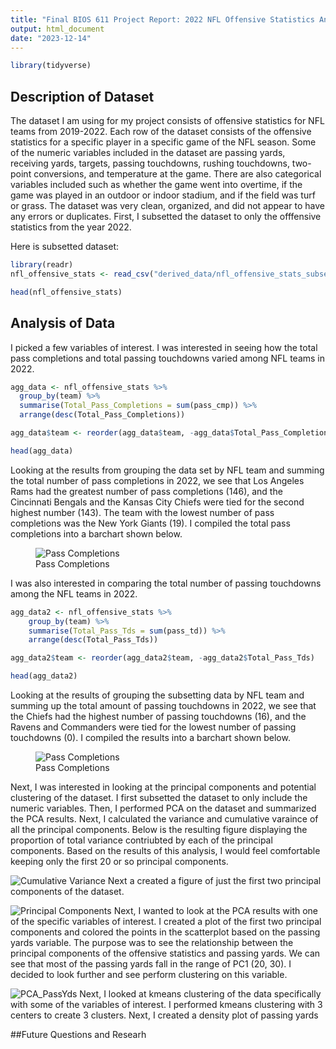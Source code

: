 ```yaml
---
title: "Final BIOS 611 Project Report: 2022 NFL Offensive Statistics Analysis"
output: html_document
date: "2023-12-14"
---
```


```r
library(tidyverse)
```

## Description of Dataset
The dataset I am using for my project consists of offensive statistics for NFL teams from 2019-2022. Each row of the dataset consists of the offensive statistics for a specific player in a specific game of the NFL season. Some of the numeric variables included in the dataset are passing yards, receiving yards, targets, passing touchdowns, rushing touchdowns, two-point conversions, and temperature at the game. There are also categorical variables included such as whether the game went into overtime, if the game was played in an outdoor or indoor stadium, and if the field was turf or grass. The dataset was very clean, organized, and did not appear to have any errors or duplicates. First, I subsetted the dataset to only the offfensive statistics from the year 2022. 

Here is subsetted dataset: 
```r
library(readr)
nfl_offensive_stats <- read_csv("derived_data/nfl_offensive_stats_subset.csv")
```


```r
head(nfl_offensive_stats)
```


## Analysis of Data

I picked a few variables of interest. I was interested in seeing how the total pass completions and total passing touchdowns varied among NFL teams in 2022. 

```r

agg_data <- nfl_offensive_stats %>%
  group_by(team) %>%
  summarise(Total_Pass_Completions = sum(pass_cmp)) %>%
  arrange(desc(Total_Pass_Completions))

agg_data$team <- reorder(agg_data$team, -agg_data$Total_Pass_Completions)

```

```r
head(agg_data)
```

Looking at the results from grouping the data set by NFL team and summing the total number of pass completions in 2022, we see that Los Angeles Rams had the greatest number of pass completions (146), and the Cincinnati Bengals and the Kansas City Chiefs were tied for the second highest number (143). The team with the lowest number of pass completions was the New York Giants (19). I compiled the total pass completions into a barchart shown below. 

![Pass Completions](figures/pass_completions.png)

I was also interested in comparing the total number of passing touchdowns among the NFL teams in 2022. 

```r
agg_data2 <- nfl_offensive_stats %>%
	group_by(team) %>%
	summarise(Total_Pass_Tds = sum(pass_td)) %>%
	arrange(desc(Total_Pass_Tds))

agg_data2$team <- reorder(agg_data2$team, -agg_data2$Total_Pass_Tds)
```

```r
head(agg_data2)
```

Looking at the results of grouping the subsetting data by NFL team and summing up the total amount of passing touchdowns in 2022, we see that the Chiefs had the highest number of passing touchdowns (16), and the Ravens and Commanders were tied for the lowest number of passing touchdowns (0). I compiled the results into a barchart shown below. 

![Pass Completions](figures/pass_touchdowns.png)

Next, I was interested in looking at the principal components and potential clustering of the dataset. 
I first subsetted the dataset to only include the numeric variables. Then, I performed PCA on the dataset and summarized the PCA results. Next, I calculated the variance and cumulative varaince of all the principal components. Below is the resulting figure displaying the proportion of total variance contriubted by each of the principal components. Based on the results of this analysis, I would feel comfortable keeping only the first 20 or so principal components. 

![Cumulative Variance](figures/NFL_explained_variance.png)
Next a created a figure of just the first two principal components of the dataset. 

![Principal Components](figures/NFL_principle_components.png)
Next, I wanted to look at the PCA results with one of the specific variables of interest. I created a plot of the first two principal components and colored the points in the scatterplot based on the passing yards variable. The purpose was to see the relationship between the principal components of the offensive statistics and passing yards. We can see that most of the passing yards fall in the range of PC1 (20, 30). I decided to look further and see perform clustering on this variable. 

![PCA_PassYds](figures/NFL_principle_components_pass_yds.png)
Next, I looked at kmeans clustering of the data specifically with some of the variables of interest. I performed kmeans clustering with 3 centers to create 3 clusters. Next, I created a density plot of passing yards 







##Future Questions and Researh 